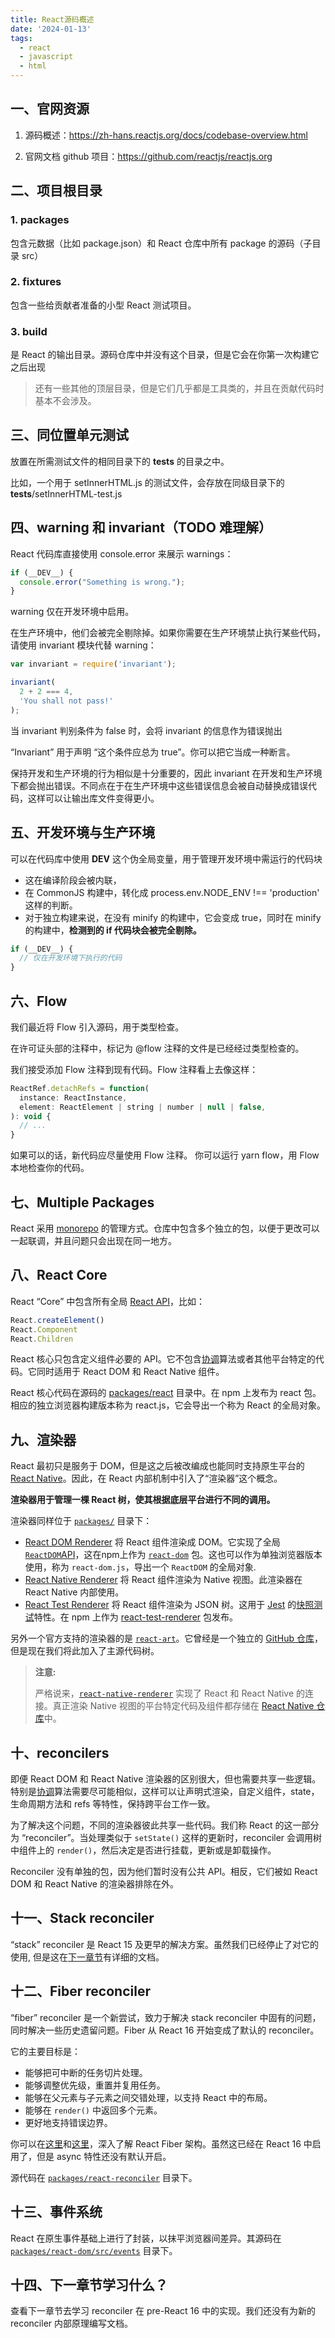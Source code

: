 ```yaml
---
title: React源码概述
date: '2024-01-13'
tags:
  - react
  - javascript
  - html
---
```


## 一、官网资源

1. 源码概述：https://zh-hans.reactjs.org/docs/codebase-overview.html

2. 官网文档 github 项目：https://github.com/reactjs/reactjs.org

## 二、项目根目录

### 1. packages

包含元数据（比如 package.json）和 React 仓库中所有 package 的源码（子目录 src）

### 2. fixtures

包含一些给贡献者准备的小型 React 测试项目。

### 3. build

是 React 的输出目录。源码仓库中并没有这个目录，但是它会在你第一次构建它之后出现

> 还有一些其他的顶层目录，但是它们几乎都是工具类的，并且在贡献代码时基本不会涉及。

## 三、同位置单元测试

放置在所需测试文件的相同目录下的 **tests** 的目录之中。

比如，一个用于 setInnerHTML.js 的测试文件，会存放在同级目录下的 **tests**/setInnerHTML-test.js

## 四、warning 和 invariant（TODO 难理解）

React 代码库直接使用 console.error 来展示 warnings：

```js
if (__DEV__) {
  console.error("Something is wrong.");
}
```
warning 仅在开发环境中启用。

在生产环境中，他们会被完全剔除掉。如果你需要在生产环境禁止执行某些代码，请使用 invariant 模块代替 warning：

```js
var invariant = require('invariant');

invariant(
  2 + 2 === 4,
  'You shall not pass!'
);
```
当 invariant 判别条件为 false 时，会将 invariant 的信息作为错误抛出

“Invariant” 用于声明 “这个条件应总为 true”。你可以把它当成一种断言。

保持开发和生产环境的行为相似是十分重要的，因此 invariant 在开发和生产环境下都会抛出错误。不同点在于在生产环境中这些错误信息会被自动替换成错误代码，这样可以让输出库文件变得更小。

## 五、开发环境与生产环境
可以在代码库中使用 __DEV__ 这个伪全局变量，用于管理开发环境中需运行的代码块

- 这在编译阶段会被内联，
- 在 CommonJS 构建中，转化成 process.env.NODE_ENV !== 'production' 这样的判断。
- 对于独立构建来说，在没有 minify 的构建中，它会变成 true，同时在 minify 的构建中，<b>检测到的 if 代码块会被完全剔除。</b>

```js
if (__DEV__) {
  // 仅在开发环境下执行的代码
}
```

## 六、Flow
我们最近将 Flow 引入源码，用于类型检查。

在许可证头部的注释中，标记为 @flow 注释的文件是已经经过类型检查的。

我们接受添加 Flow 注释到现有代码。Flow 注释看上去像这样：
```js
ReactRef.detachRefs = function(
  instance: ReactInstance,
  element: ReactElement | string | number | null | false,
): void {
  // ...
}
```
如果可以的话，新代码应尽量使用 Flow 注释。 你可以运行 yarn flow，用 Flow 本地检查你的代码。

## 七、Multiple Packages
React 采用 [monorepo](https://danluu.com/monorepo/) 的管理方式。仓库中包含多个独立的包，以便于更改可以一起联调，并且问题只会出现在同一地方。

## 八、React Core
React “Core” 中包含所有全局 [React API](https://zh-hans.reactjs.org/docs/react-api.html#react)，比如：

```js
React.createElement()
React.Component
React.Children
```
React 核心只包含定义组件必要的 API。它不包含[协调](https://zh-hans.reactjs.org/docs/reconciliation.html)算法或者其他平台特定的代码。它同时适用于 React DOM 和 React Native 组件。

React 核心代码在源码的 [packages/react](https://github.com/facebook/react/tree/main/packages/react) 目录中。在 npm 上发布为 react 包。相应的独立浏览器构建版本称为 react.js，它会导出一个称为 React 的全局对象。


## 九、渲染器

React 最初只是服务于 DOM，但是这之后被改编成也能同时支持原生平台的 [React Native](https://reactnative.dev/)。因此，在 React 内部机制中引入了“渲染器”这个概念。

**渲染器用于管理一棵 React 树，使其根据底层平台进行不同的调用。**

渲染器同样位于 [`packages/`](https://github.com/facebook/react/tree/main/packages/) 目录下：

- [React DOM Renderer](https://github.com/facebook/react/tree/main/packages/react-dom) 将 React 组件渲染成 DOM。它实现了全局 [`ReactDOM`API](https://zh-hans.reactjs.org/docs/react-dom.html)，这在npm上作为 [`react-dom`](https://www.npmjs.com/package/react-dom) 包。这也可以作为单独浏览器版本使用，称为 `react-dom.js`，导出一个 `ReactDOM` 的全局对象.
- [React Native Renderer](https://github.com/facebook/react/tree/main/packages/react-native-renderer) 将 React 组件渲染为 Native 视图。此渲染器在 React Native 内部使用。
- [React Test Renderer](https://github.com/facebook/react/tree/main/packages/react-test-renderer) 将 React 组件渲染为 JSON 树。这用于 [Jest](https://facebook.github.io/jest) 的[快照测试](https://facebook.github.io/jest/blog/2016/07/27/jest-14.html)特性。在 npm 上作为 [react-test-renderer](https://www.npmjs.com/package/react-test-renderer) 包发布。

另外一个官方支持的渲染器的是 [`react-art`](https://github.com/facebook/react/tree/main/packages/react-art)。它曾经是一个独立的 [GitHub 仓库](https://github.com/reactjs/react-art)，但是现在我们将此加入了主源代码树。

> **注意:**
>
> 严格说来，[`react-native-renderer`](https://github.com/facebook/react/tree/main/packages/react-native-renderer) 实现了 React 和 React Native 的连接。真正渲染 Native 视图的平台特定代码及组件都存储在 [React Native 仓库](https://github.com/facebook/react-native)中。

## 十、reconcilers

即便 React DOM 和 React Native 渲染器的区别很大，但也需要共享一些逻辑。特别是[协调](https://zh-hans.reactjs.org/docs/reconciliation.html)算法需要尽可能相似，这样可以让声明式渲染，自定义组件，state，生命周期方法和 refs 等特性，保持跨平台工作一致。

为了解决这个问题，不同的渲染器彼此共享一些代码。我们称 React 的这一部分为 “reconciler”。当处理类似于 `setState()` 这样的更新时，reconciler 会调用树中组件上的 `render()`，然后决定是否进行挂载，更新或是卸载操作。

Reconciler 没有单独的包，因为他们暂时没有公共 API。相反，它们被如 React DOM 和 React Native 的渲染器排除在外。

## 十一、Stack reconciler

“stack” reconciler 是 React 15 及更早的解决方案。虽然我们已经停止了对它的使用, 但是这在[下一章节](https://zh-hans.reactjs.org/docs/implementation-notes.html)有详细的文档。

## 十二、Fiber reconciler

“fiber” reconciler 是一个新尝试，致力于解决 stack reconciler 中固有的问题，同时解决一些历史遗留问题。Fiber 从 React 16 开始变成了默认的 reconciler。

它的主要目标是：

- 能够把可中断的任务切片处理。
- 能够调整优先级，重置并复用任务。
- 能够在父元素与子元素之间交错处理，以支持 React 中的布局。
- 能够在 `render()` 中返回多个元素。
- 更好地支持错误边界。

你可以在[这里](https://github.com/acdlite/react-fiber-architecture)和[这里](https://medium.com/react-in-depth/inside-fiber-in-depth-overview-of-the-new-reconciliation-algorithm-in-react-e1c04700ef6e)，深入了解 React Fiber 架构。虽然这已经在 React 16 中启用了，但是 async 特性还没有默认开启。

源代码在 [`packages/react-reconciler`](https://github.com/facebook/react/tree/main/packages/react-reconciler) 目录下。

## 十三、[](https://zh-hans.reactjs.org/docs/codebase-overview.html#event-system)事件系统

React 在原生事件基础上进行了封装，以抹平浏览器间差异。其源码在 [`packages/react-dom/src/events`](https://github.com/facebook/react/tree/main/packages/react-dom/src/events) 目录下。

## 十四、[](https://zh-hans.reactjs.org/docs/codebase-overview.html#what-next)下一章节学习什么？

查看下一章节去学习 reconciler 在 pre-React 16 中的实现。我们还没有为新的 reconciler 内部原理编写文档。










